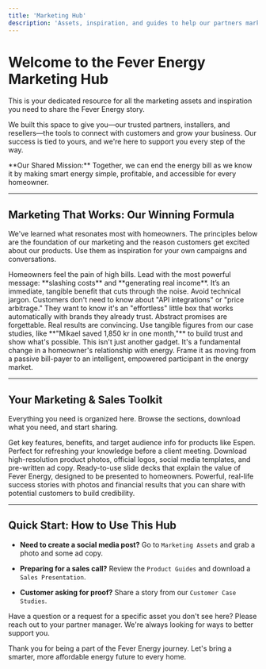 ```yaml
---
title: 'Marketing Hub'
description: 'Assets, inspiration, and guides to help our partners market Fever Energy products effectively.'
---
```


# Welcome to the Fever Energy Marketing Hub

This is your dedicated resource for all the marketing assets and inspiration you need to share the Fever Energy story. 

We built this space to give you—our trusted partners, installers, and resellers—the tools to connect with customers and grow your business. Our success is tied to yours, and we're here to support you every step of the way.

<Note>
  **Our Shared Mission:** Together, we can end the energy bill as we know it by making smart energy simple, profitable, and accessible for every homeowner.
</Note>

---

## Marketing That Works: Our Winning Formula

We've learned what resonates most with homeowners. The principles below are the foundation of our marketing and the reason customers get excited about our products. Use them as inspiration for your own campaigns and conversations.

<CardGroup cols={2}>
  <Card title="Focus on Financial Wins" icon="dollar-circle">
    Homeowners feel the pain of high bills. Lead with the most powerful message: **slashing costs** and **generating real income**. It’s an immediate, tangible benefit that cuts through the noise.
  </Card>
  <Card title="Keep it Simple. Sell the Outcome." icon="chat-check">
    Avoid technical jargon. Customers don't need to know about "API integrations" or "price arbitrage." They want to know it's an "effortless" little box that works automatically with brands they already trust.
  </Card>
  <Card title="Use Real-World Proof" icon="user-check">
    Abstract promises are forgettable. Real results are convincing. Use tangible figures from our case studies, like **"Mikael saved 1,850 kr in one month,"** to build trust and show what's possible.
  </Card>
  <Card title="Tell a Revolutionary Story" icon="sparkles">
    This isn't just another gadget. It's a fundamental change in a homeowner's relationship with energy. Frame it as moving from a passive bill-payer to an intelligent, empowered participant in the energy market.
  </Card>
</CardGroup>

---

## Your Marketing & Sales Toolkit

Everything you need is organized here. Browse the sections, download what you need, and start sharing.

<CardGroup cols={2}>
    <Card title="Product Guides" icon="book-open-cover">
        Get key features, benefits, and target audience info for products like Espen. Perfect for refreshing your knowledge before a client meeting.
    </Card>
    <Card title="Marketing Assets" icon="media-image">
        Download high-resolution product photos, official logos, social media templates, and pre-written ad copy.
    </Card>
    <Card title="Sales Presentations" icon="presentation">
        Ready-to-use slide decks that explain the value of Fever Energy, designed to be presented to homeowners.
    </Card>
    <Card title="Customer Case Studies" icon="file-invoice">
        Powerful, real-life success stories with photos and financial results that you can share with potential customers to build credibility.
    </Card>
</CardGroup>

---

## Quick Start: How to Use This Hub

* **Need to create a social media post?**
    Go to `Marketing Assets` and grab a photo and some ad copy.

* **Preparing for a sales call?**
    Review the `Product Guides` and download a `Sales Presentation`.

* **Customer asking for proof?**
    Share a story from our `Customer Case Studies`.

<Tip>
Have a question or a request for a specific asset you don't see here? Please reach out to your partner manager. We're always looking for ways to better support you.
</Tip>

Thank you for being a part of the Fever Energy journey. Let's bring a smarter, more affordable energy future to every home.